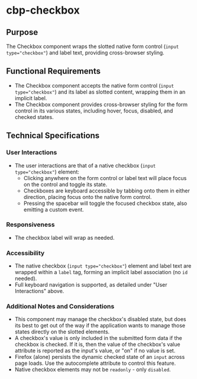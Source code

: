 
<Meta title="Components/Checkbox/Specifications" />

# cbp-checkbox

## Purpose

The Checkbox component wraps the slotted native form control (`input type="checkbox"`) and label text, providing cross-browser styling.

## Functional Requirements

* The Checkbox component accepts the native form control (`input type="checkbox"`) and its label as slotted content, wrapping them in an implicit label.
* The Checkbox component provides cross-browser styling for the form control in its various states, including hover, focus, disabled, and checked states.

## Technical Specifications

### User Interactions

* The user interactions are that of a native checkbox (`input type="checkbox"`) element:
  * Clicking anywhere on the form control or label text will place focus on the control and toggle its state.
  * Checkboxes are keyboard accessible by tabbing onto them in either direction, placing focus onto the native form control.
  * Pressing the spacebar will toggle the focused checkbox state, also emitting a custom event.

### Responsiveness

* The checkbox label will wrap as needed.

### Accessibility

* The native checkbox (`input type="checkbox"`) element and label text are wrapped within a `label` tag, forming an implicit label association (no `id` needed).
* Full keyboard navigation is supported, as detailed under "User Interactions" above.

### Additional Notes and Considerations

* This component may manage the checkbox's disabled state, but does its best to get out of the way if the application wants to manage those states directly on the slotted elements.
* A checkbox's value is only included in the submitted form data if the checkbox is checked. If it is, then the value of the checkbox's value attribute is reported as the input's value, or "on" if no value is set.
* Firefox (alone) persists the dynamic checked state of an `input` across page loads. Use the autocomplete attribute to control this feature.
* Native checkbox elements may not be `readonly` - only `disabled`.
